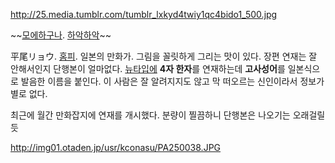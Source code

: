 http://25.media.tumblr.com/tumblr_lxkyd4twiy1qc4bido1_500.jpg

~~[[모에]]하구나. [[하악하악]]~~

平尾リョウ. [http://razrock.com/ 홈피]. 일본의 만화가. 그림을 꼴릿하게 그리는 맛이 있다. 장편 연재는 잘 안해서인지 단행본이 얼마없다. [[뉴타입]]에 '''4자 한자'''를 연재하는데 '''고사성어'''를 일본식으로 발음한 이름을 붙인다. 이 사람은 잘 알려지지도 않고 막 떠오르는 신인이라서 정보가 별로 없다.

최근에 월간 만화잡지에 연재를 개시했다. 분량이 찔끔하니 단행본은 나오기는 오래걸릴듯

http://img01.otaden.jp/usr/kconasu/PA250038.JPG
